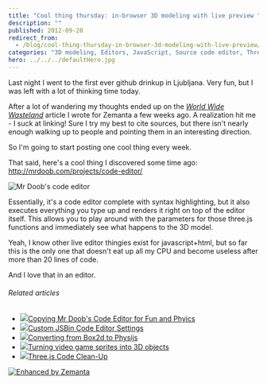 ```yaml
---
title: "Cool thing thursday: in-browser 3D modeling with live preview "
description: ""
published: 2012-09-20
redirect_from:
  - /blog/cool-thing-thursday-in-browser-3d-modeling-with-live-preview/swizec/5296
categories: "3D modeling, Editors, JavaScript, Source code editor, Three.js, Uncategorized"
hero: ../../../defaultHero.jpg
---
```


Last night I went to the first ever github drinkup in Ljubljana. Very fun, but I was left with a lot of thinking time today.

After a lot of wandering my thoughts ended up on the _[World Wide Wasteland](http://www.zemanta.com/blog/world-wide-wasteland/)_ article I wrote for Zemanta a few weeks ago. A realization hit me - I suck at linking! Sure I try my best to cite sources, but there isn't nearly enough walking up to people and pointing them in an interesting direction.

So I'm going to start posting one cool thing every week.

That said, here's a cool thing I discovered some time ago: <http://mrdoob.com/projects/code-editor/>

![Mr Doob's code editor](http://swizec.com/blog/wp-content/uploads/2012/09/Screen-Shot-2012-09-20-at-4.13.10-PM-1024x695.png "Mr Doob's code editor")

Essentially, it's a code editor complete with syntax highlighting, but it also executes everything you type up and renders it right on top of the editor itself. This allows you to play around with the parameters for those three.js functions and immediately see what happens to the 3D model.

Yeah, I know other live editor thingies exist for javascript+html, but so far this is the only one that doesn't eat up all my CPU and become useless after more than 20 lines of code.

And I love that in an editor.

###### Related articles

- [![](http://i.zemanta.com/110741877_80_80.jpg)](http://japhr.blogspot.com/2012/09/copying-mr-doobs-code-editor-for-fun.html)[Copying Mr Doob's Code Editor for Fun and Phyics](http://japhr.blogspot.com/2012/09/copying-mr-doobs-code-editor-for-fun.html)
- [![](http://i.zemanta.com/111138707_80_80.jpg)](http://www.elijahmanor.com/2012/09/custom-jsbin-code-editor-settings.html)[Custom JSBin Code Editor Settings](http://www.elijahmanor.com/2012/09/custom-jsbin-code-editor-settings.html)
- [![](http://i.zemanta.com/110741878_80_80.jpg)](http://japhr.blogspot.com/2012/09/converting-from-box2d-to-physijs.html)[Converting from Box2d to Physijs](http://japhr.blogspot.com/2012/09/converting-from-box2d-to-physijs.html)
- [![](http://i.zemanta.com/noimg_41_80_80.jpg)](http://hackaday.com/2012/09/19/turning-video-game-sprites-into-3d-objects/)[Turning video game sprites into 3D objects](http://hackaday.com/2012/09/19/turning-video-game-sprites-into-3d-objects/)
- [![](http://i.zemanta.com/112750800_80_80.jpg)](http://japhr.blogspot.com/2012/09/threejs-code-clean-up.html)[Three.js Code Clean-Up](http://japhr.blogspot.com/2012/09/threejs-code-clean-up.html)

[![Enhanced by Zemanta](http://img.zemanta.com/zemified_e.png?x-id=d3a85d38-3421-403f-b4aa-35bc473aae30)](http://www.zemanta.com/?px "Enhanced by Zemanta")
